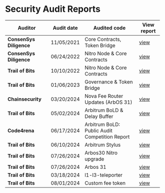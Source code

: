 # Security Audit Reports

| Auditor                 | Audit date | Audited code                                   | View report                                                                                                        |
|-------------------------|------------|------------------------------------------------|--------------------------------------------------------------------------------------------------------------------|
| **ConsenSys Diligence** | 11/05/2021 | Core Contracts, Token Bridge                   | [view](hosted-audit-reports/2021_11_05_consensys_diligence_security_audit_core_contracts_token_bridge.pdf)         |
| **ConsenSys Diligence** | 06/24/2022 | Nitro Node & Core Contracts                    | [view](hosted-audit-reports/2024_06_24_consensys_diligence_security_audit_nitro_contracts.pdf)                     |
| **Trail of Bits**       | 10/10/2022 | Nitro Node & Core Contracts                    | [view](hosted-audit-reports/2022_10_22_trail_of_bits_security_audit_nitro.pdf)                                     |
| **Trail of Bits**       | 01/06/2023 | Governance & Token Bridge                       | [view](hosted-audit-reports/2023_06_23_trail_of_bits_security_audit_governance_report_governance_token_bridge.pdf) |
| **Chainsecurity**       | 03/20/2024 | Nova Fee Router Updates (ArbOS 31)             | [view](hosted-audit-reports/2024_08_20_chainsecurity_security_audit_nova_fee_router_update_arbos_31.pdf)           |
| **Trail of Bits**       | 05/02/2024 | Arbitrum BoLD & Delay Buffer                   | [view](hosted-audit-reports/2024_05_02_trail_of_bits_security_audit_bold_delay_buffer.pdf)                                               |
| **Code4rena**           | 06/17/2024 | Arbitrum BoLD: Public Audit Competition Report | [view](hosted-audit-reports/2024_06_17_code4arena_security_audit_arbos30_nitro_upgrade.pdf)                                                  |
| **Trail of Bits**       | 06/10/2024 | Arbitrum Stylus                                | [view](hosted-audit-reports/2024_06_10_trail_of_bits_security_audit_stylus.pdf)                                    |
| **Trail of Bits**       | 07/26/2024 | Arbos30 Nitro upgrade                          | [view](hosted-audit-reports/2024_07_26_trail_of_bits_security_audit_arbos30_nitro_upgrade.pdf)                            |
| **Trail of Bits**       | 07/26/2024 | Arbos 31                                       | [view](hosted-audit-reports/2024_07_26_trail_of_bits_security_audit_arbos_31.pdf)                                          |
| **Trail of Bits**       | 03/18/2024 | l1-l3-teleporter                               | [view](hosted-audit-reports/2024_03_18_trail_of_bits_security_audit_l1_l3_teleporter.pdf)                                  |
| **Trail of Bits**       | 08/01/2024 | Custom fee token                               | [view](hosted-audit-reports/2024_08_01_trail_of_bits_security_audit_custom_fee_token.pdf)                          |
